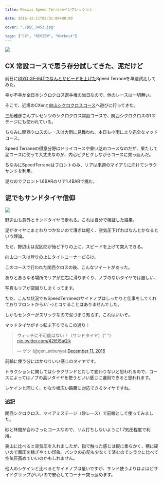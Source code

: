 ---
title: Maxxis Speed Terraneインプレッション

date: 2016-12-11T02:31:00+00:00

cover: "./DSC_0453.jpg"

tags: ["CX", "REVIEW", "Workout"]
---

![ ](./DSC_0453.jpg)

## CX 常設コースで思う存分試してきた、泥だけど

前日に<a href="/2016/12/maxxis-speed-terrane.html" target="_blank">GIYO GF-94Tでなんとかビードを上げた</a>Speed Terraneを早速試走してみた。

幸か不幸か全日本シクロクロス選手権の当日なので、他のレースは一切無い。

そこで、近場のCXerと<a href="http://www.massaenterprise.com/mukaiyama/cx" target="_blank">向山シクロクロスコース</a>へ遊びに行ってきた。

三船雅彦さんプレゼンツのシクロクロス常設コースで、関西シクロクロスの1ステージにも使われている。

ちなみに関西クロスのレースは大雨に見舞われ、本日も小雨により完全なマッドコース。

Speed Terraneの得意分野はドライコースや重い芝のコースなのだが、果たして泥コースに使って大丈夫なのか、内心ビクビクしながらコースに突っ込んだ。

ちなみにSpeedTerraneはフロントのみ、リアは来週のマイアミに向けてシラクサンドを利用。

泥なのでフロント1.6BARのリア1.4BARで挑む。

## 泥でもサンドタイヤ信仰

![ ](./DSC_0461.jpg)

野辺山も意外とサンドタイヤで走れる。これは自分で検証した結果。

泥がタイヤにまとわりつかないので漕ぎは軽く、空気圧下げればなんとかなるという理論。

ただ、野辺山は泥区間が殆ど下りの上に、スピードを上げて突入できる。

向山コースは登りの上にタイトコーナーだらけ。

このコースで行われた関西クロスの後、こんなツイートがあった。

ありとあらゆる場所でリアが左右に滑りまくり、ノブのないタイヤでは厳しい…

写真もリアが空回りしまくってます。

ただ、こんな状況でもSpeedTerraneのサイドノブはしっかりと仕事をしてくれておりフロントからｽﾊﾟｰﾝとコケることはありませんでした。

しかもセンターがスリックなので泥づまり知らず、これはいいぞ。

マッドタイヤがすっ転ぶ下りでもこの通り！

<blockquote class="twitter-tweet">
  <p lang="ja" dir="ltr">
    ウィッチに不可能はない！（サンドタイヤ）{" "}
    <a href="https://t.co/42tEISaQIk">pic.twitter.com/42tEISaQIk</a>
  </p>
  &mdash; ゲン (@gen_sobunya) <a href="https://twitter.com/gen_sobunya/status/807812034658086912?ref_src=twsrc%5Etfw">December 11, 2016</a>
</blockquote>

前輪に使う分にはかなりいい感じのタイヤです。

トラクションに関してはシラクサンドと対して変わりないと思われるので、コースによってはノブの高いタイヤを使うといい感じに運用できると思われます。

シケインと同じく、かなり幅広い路面に対応できるタイヤですね。

### 追記

関西シクロクロス、マイアミステージ（砂レース）で前輪として使ってみました。

砂と林間が合わさったコースなので、リム打ちしないように1.7気圧程度で利用。

美山に比べると空気圧を入れましたが、指で触った感じは縦に柔らかく、横に硬いので面圧を稼ぎやすい印象。パンクの心配も少なくて済むのでシラクに比べて空気圧高めでいいのかもしれません。

他人のシケインと比べるとサイドノブは低いですが、サンド使うよりはよほどサイドグリップがいいので安心してコーナー突っ込めます。

<Amzn asin="B01M8LR2G6">

